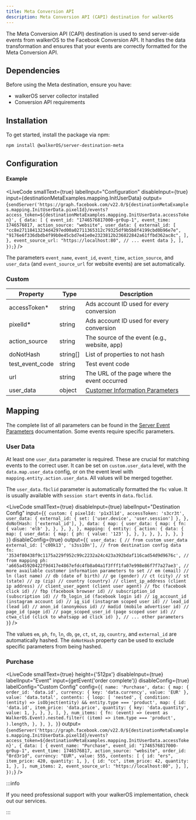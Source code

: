 ```yaml
---
title: Meta Conversion API
description: Meta Conversion API (CAPI) destination for walkerOS
---
```



<PackageLink github="packages/server/destinations/meta" npm="@walkerOS/server-destination-meta" />

The&nbsp;<Link to="https://developers.facebook.com/docs/marketing-api/conversions-api">Meta
Conversion API (CAPI)</Link> destination is used to send server-side events from
walkerOS to the Facebook Conversion API. It handles the data transformation and
ensures that your events are correctly formatted for the Meta Conversion API.

## Dependencies

Before using the Meta destination, ensure you have:

- walkerOS&nbsp;<Link to="/docs/collectors/server">server collector</Link> installed
- <Link to="https://developers.facebook.com/docs/marketing-api/conversions-api/get-started#requirements">
    Conversion API requirements
  </Link>

## Installation

To get started, install the package via npm:

```sh
npm install @walkerOS/server-destination-meta
```

## Configuration

#### Example

<LiveCode
  smallText={true}
  labelInput="Configuration"
  disableInput={true}
  input={destinationMetaExamples.mapping.InitUserData}
  output={`sendServer('https://graph.facebook.com/v22.0/${destinationMetaExamples.mapping.InitUserData.pixelId}/events?access_token=${destinationMetaExamples.mapping.InitUserData.accessToken}', {
    data: [
      {
        event_id: "1746576817000-gr0up-1",
        event_time: 1746576817,
        action_source: "website",
        user_data: {
          external_id: [
            "cc8e27118413234d4297ed00a02711365312c79325df9b5b8f4199cbd0b96e7e",
            "9176e6f336dbdb4f99b0e45cbd7e41e0e2323812b236822842a61ffbd362ac8c",
          ],
        },
        event_source_url: "https://localhost:80",
        // ... event data
      },
    ],
  });`}
/>

The parameters `event_name`, `event_id`, `event_time`, `action_source`, and
`user_data` (and `event_source_url` for website events) are set automatically.

### Custom

| Property        | Type     | Description                                                                                                                                      |
| --------------- | -------- | ------------------------------------------------------------------------------------------------------------------------------------------------ |
| accessToken\*   | string   | Ads account ID used for every conversion                                                                                                         |
| pixelId\*       | string   | Ads account ID used for every conversion                                                                                                         |
| action_source   | string   | The source of the event (e.g., website, app)                                                                                                     |
| doNotHash       | string[] | List of properties to not hash                                                                                                                   |
| test_event_code | string   | Test event code                                                                                                                                  |
| url             | string   | The URL of the page where the event occurred                                                                                                     |
| user_data       | object   | [Customer Information Parameters](https://developers.facebook.com/docs/marketing-api/conversions-api/parameters/customer-information-parameters) |

## Mapping

The complete list of all parameters can be found in the
[Server Event Parameters](https://developers.facebook.com/docs/marketing-api/conversions-api/parameters/server-event)
documentation. Some events require specific parameters.

### User Data

At least one `user_data` parameter is required. These are crucial for matching
events to the correct user. It can be set on `custom.user_data` level, with the
`data.map.user_data` config, or on the event level with
`mapping.entity.action.user_data`. All values will be merged together.

The `user_data.fbclid` parameter is automatically formatted the `fbc` value. It
is usually available with `session start` events in `data.fbclid`.

<LiveCode
  smallText={true}
  disableInput={true}
  labelInput="Destination Config"
  input={`{
    custom: {
      pixelId: 'p1x3l1d',
      accessToken: 's3cr3t',
      user_data: {
        external_id: { set: ['user.device', 'user.session'] },
      },
      doNotHash: ['external_id'],
    },
    data: {
      map: {
        user_data: {
          map: {
            fn: { value: 'elb' },
          },
        },
      },
    },
    mapping: {
      entity: {
        action: {
          data: {
            map: {
              user_data: {
                map: {
                  ph: { value: '123' },
                },
              },
            },
          },
        },
      },
    }
  }`}
  disableConfig={true}
  output={`{
    user_data: {
      // from custom user_data
      external_id: ['c00k13', 's3ss10n'],
      // from destination config data
      fn: '3534f80438f9c1175a229f952c99c2232a24c423a392bdaf116cad54d9d9676c',
      // from mapping
      ph: 'a665a45920422f9d417e4867efdc4fb8a04a1f3fff1fa07e998e86f7f7a27ae3',
      // more available customer information parameters to set
      // em (email)
      // ln (last name)
      // db (date of birth)
      // ge (gender)
      // ct (city)
      // st (state)
      // zp (zip)
      // country (country)
      // client_ip_address (client ip address)
      // client_user_agent (client user agent)
      // fbc (facebook click id)
      // fbp (facebook browser id)
      // subscription_id (subscription id)
      // fb_login_id (facebook login id)
      // ig_account_id (instagram account id)
      // ig_sid (instagram scoped user id)
      // lead_id (lead id)
      // anon_id (anonymous id)
      // madid (mobile advertiser id)
      // page_id (page id)
      // page_scoped_user_id (page scoped user id)
      // ctwa_clid (click to whatsapp ad click id)
    },
    // ... other parameters
  }`}
/>

The values `em`, `ph`, `fn`, `ln`, `db`, `ge`, `ct`, `st`, `zp`, `country`, and
`external_id` are automatically hashed. The `doNotHash` property can be used to
exclude specific parameters from being hashed.

### Purchase

<LiveCode
  smallText={true}
  height={'512px'}
  disableInput={true}
  labelInput="Event"
  input={getEvent('order complete')}
  disableConfig={true}
  labelConfig="Custom Config"
  config={`{
    name: 'Purchase',
    data: {
      map: {
        order_id: 'data.id',
        currency: {
          key: 'data.currency',
          value: 'EUR'
        },
        value: 'data.total',
        contents: {
          loop: [
            'nested',
            {
              condition: (entity) =>
                isObject(entity) && entity.type === 'product',
              map: {
                id: 'data.id',
                item_price: 'data.price',
                quantity: {
                  key: 'data.quantity',
                  value: 1,
                },
              },
            },
          ],
        },
        num_items: {
          fn: (event) =>
            (event as WalkerOS.Event).nested.filter(
              (item) => item.type === 'product',
            ).length,
        },
      },
    },
  }`}
  output={`sendServer('https://graph.facebook.com/v22.0/${destinationMetaExamples.mapping.InitUserData.pixelId}/events?access_token=${destinationMetaExamples.mapping.InitUserData.accessToken}', {
    data: [
      {
        event_name: "Purchase",
        event_id: "1746576817000-gr0up-1",
        event_time: 1746576817,
        action_source: "website",
        order_id: "0rd3r1d",
        currency: "EUR",
        value: 555,
        contents: [
          {
            id: "ers",
            item_price: 420,
            quantity: 1,
          },
          {
            id: "cc",
            item_price: 42,
            quantity: 1,
          },
        ],
        num_items: 2,
        event_source_url: "https://localhost:80",
      },
    ],
  });`}
/>

:::info

If you need professional support with your walkerOS implementation, check out
our&nbsp;<Link to="/services">services</Link>.

:::
